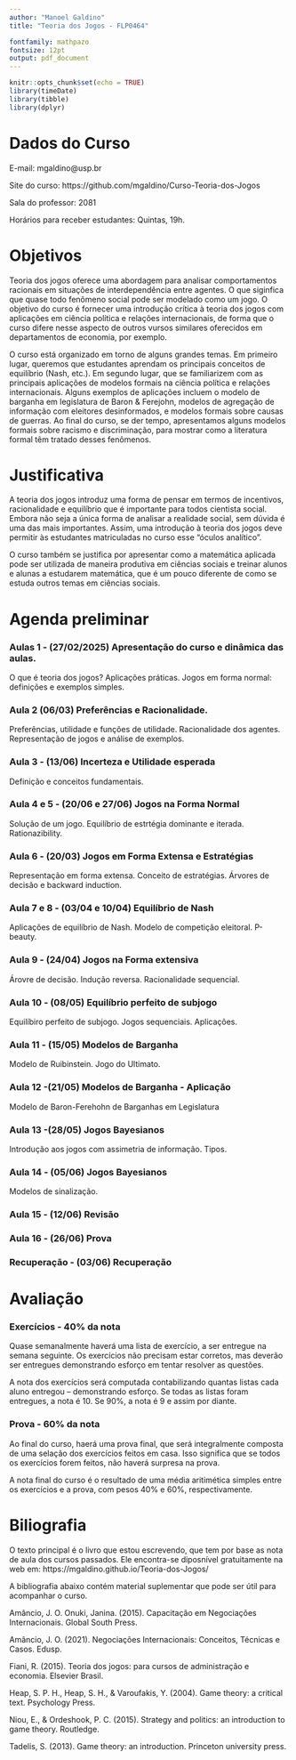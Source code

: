 ```yaml
---
author: "Manoel Galdino"
title: "Teoria dos Jogos - FLP0464"

fontfamily: mathpazo
fontsize: 12pt
output: pdf_document
---
```


```r
knitr::opts_chunk$set(echo = TRUE)
library(timeDate)
library(tibble)
library(dplyr)
```

# Dados do Curso

E-mail: mgaldino@usp.br

Site do curso: https://github.com/mgaldino/Curso-Teoria-dos-Jogos

Sala do professor: 2081

Horários para receber estudantes: Quintas, 19h.


# Objetivos

Teoria dos jogos oferece uma abordagem para analisar comportamentos racionais em situações de interdependência entre agentes. O que siginfica que quase todo fenômeno social pode ser modelado como um jogo. O objetivo do curso é fornecer uma introdução crítica à teoria dos jogos com aplicações em ciência política e relações internacionais, de forma que o curso difere nesse aspecto de outros vursos similares oferecidos em departamentos de economia, por exemplo.

O curso está organizado em torno de alguns grandes temas. Em primeiro lugar, queremos que estudantes aprendam os principais conceitos de equilíbrio (Nash, etc.). Em segundo lugar, que se familiarizem com as principais aplicações de modelos formais na  ciência política e relações internacionais. Alguns exemplos de aplicações incluem o modelo de barganha em legislatura de Baron & Ferejohn, modelos de agregação de informação com eleitores desinformados, e modelos formais sobre causas de guerras. Ao final do curso, se der tempo, apresentamos alguns modelos formais sobre racismo e discriminação, para mostrar como a literatura formal têm tratado desses fenômenos.


# Justificativa

A teoria dos jogos introduz uma forma de pensar em termos de incentivos, racionalidade e equilíbrio que é importante para todos cientista social. Embora não seja a única forma de analisar a realidade social, sem dúvida é uma das mais importantes. Assim, uma introdução à teoria dos jogos deve permitir às estudantes matriculadas no curso esse "óculos analítico". 

O curso também se justifica por apresentar como a matemática aplicada pode ser utilizada de maneira produtiva em ciências sociais e treinar alunos e alunas a estudarem matemática, que é um pouco diferente de como se estuda outros temas em ciências sociais.

# Agenda preliminar

### Aulas 1 - (27/02/2025) Apresentação do curso e dinâmica das aulas.
O que é teoria dos jogos? Aplicações práticas. Jogos em forma normal: definições e exemplos simples.


### Aula 2 (06/03) Preferências e Racionalidade. 
Preferências, utilidade e funções de utilidade. Racionalidade dos agentes. Representação de jogos e análise de exemplos.

### Aula 3 - (13/06) Incerteza e Utilidade esperada
Definição e conceitos fundamentais.


### Aula 4 e 5 - (20/06 e 27/06) Jogos na Forma Normal
Solução de um jogo. Equilíbrio de estrtégia dominante e iterada. Rationazibility.


### Aula 6 - (20/03) Jogos em Forma Extensa e Estratégias
Representação em forma extensa.
Conceito de estratégias.
Árvores de decisão e backward induction.


### Aula 7 e 8 - (03/04 e 10/04) Equilíbrio de Nash
Aplicações de equilíbrio de Nash. Modelo de competição eleitoral. P-beauty.

### Aula 9 - (24/04) Jogos na Forma extensiva
Árovre de decisão. Indução reversa. Racionalidade sequencial.

### Aula 10 - (08/05) Equilíbrio perfeito de subjogo
Equilíbiro perfeito de subjogo. Jogos sequenciais. Aplicações.


### Aula 11 - (15/05) Modelos de Barganha
Modelo de Ruibinstein. Jogo do Ultimato.


### Aula 12 -(21/05) Modelos de Barganha - Aplicação 
Modelo de Baron-Ferehohn de Barganhas em Legislatura

### Aula 13 -(28/05) Jogos Bayesianos
Introdução aos jogos com assimetria de informação. Tipos.

### Aula 14 - (05/06) Jogos Bayesianos
Modelos de sinalização.

### Aula 15 - (12/06) Revisão

### Aula 16 - (26/06) Prova

### Recuperação - (03/06) Recuperação


# Avaliação

### Exercícios - 40% da nota

Quase semanalmente haverá uma lista de exercício, a ser entregue na semana seguinte. Os exercícios não precisam estar corretos, mas deverão ser entregues demonstrando esforço em tentar resolver as questões. 

A nota dos exercícios será computada contabilizando quantas listas cada aluno entregou -- demonstrando esforço. Se todas as listas foram entregues, a nota é 10. Se 90%, a nota é 9 e assim por diante.

### Prova - 60% da nota

Ao final do curso, haerá uma prova final, que será integralmente composta de uma selação dos exercícios feitos em casa. Isso significa que se todos os exercícios forem feitos, não haverá surpresa na prova.

A nota final do curso é o resultado de uma média aritimética simples entre os exercícios e a prova, com pesos 40% e 60%, respectivamente.

# Biliografia

O texto principal é o livro que estou escrevendo, que tem por base as nota de aula dos cursos passados. Ele encontra-se diposnível gratuitamente na web em: https://mgaldino.github.io/Teoria-dos-Jogos/

A bibliografia abaixo contém material suplementar que pode ser útil para acompanhar o curso.

Amâncio, J. O. Onuki, Janina. (2015). Capacitação em Negociações Internacionais. Global South Press.

Amâncio, J. O. (2021). Negociações Internacionais: Conceitos, Técnicas e Casos. Edusp.

Fiani, R. (2015). Teoria dos jogos: para cursos de administração e economia. Elsevier Brasil.

Heap, S. P. H., Heap, S. H., & Varoufakis, Y. (2004). Game theory: a critical text. Psychology Press.

Niou, E., & Ordeshook, P. C. (2015). Strategy and politics: an introduction to game theory. Routledge.

Tadelis, S. (2013). Game theory: an introduction. Princeton university press. 



